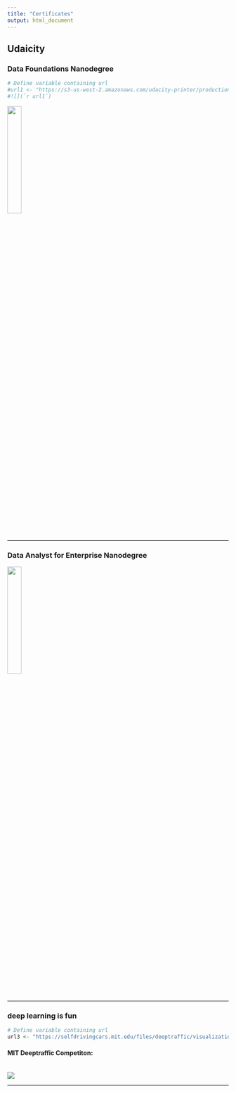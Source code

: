 ```yaml
---
title: "Certificates"
output: html_document
---
```


## Udaicity

### Data Foundations Nanodegree 


```r
# Define variable containing url
#url1 <- "https://s3-us-west-2.amazonaws.com/udacity-printer/production/certificates/0a9ea543-de8d-4e17-972b-c02d2ef9ffe1.svg"
#![](`r url1`)
```
[<img src="files/dfnd_cert.jpg" style="width:25%">](https://graduation.udacity.com/confirm/SDZK7KZG)

***

### Data Analyst for Enterprise Nanodegree 

[<img src="files/dand_cert.jpg" style="width:25%">](https://graduation.udacity.com/confirm/FJ5KMEME)

***

### deep learning  is fun
```r
# Define variable containing url
url3 <- "https://selfdrivingcars.mit.edu/files/deeptraffic/visualization_media/25740.gif"
```
#### MIT Deeptraffic Competiton:
<br><b>
![](`r url3`)



***